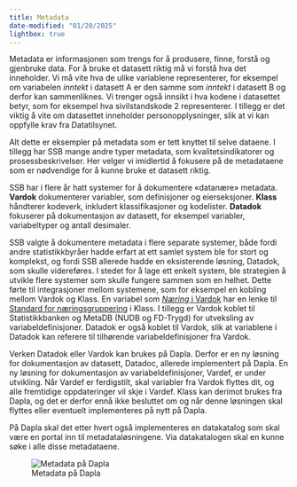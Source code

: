 ```yaml
---
title: Metadata
date-modified: "01/20/2025"
lightbox: true
---
```


Metadata er informasjonen som trengs for å produsere, finne, forstå og gjenbruke data.
For å bruke et datasett riktig må vi forstå hva det inneholder. Vi må vite hva de ulike variablene representerer, for eksempel om variabelen *inntekt* i datasett A er den samme som *inntekt* i datasett B og derfor kan sammenliknes. Vi trenger også innsikt i hva kodene i datasettet betyr, som for eksempel hva sivilstandskode 2 representerer. I tillegg er det viktig å vite om datasettet inneholder personopplysninger, slik at vi kan oppfylle krav fra Datatilsynet.

Alt dette er eksempler på metadata som er tett knyttet til selve dataene. I tillegg har SSB mange andre typer metadata, som kvalitetsindikatorer og prosessbeskrivelser. Her velger vi imidlertid å fokusere på de metadataene som er nødvendige for å kunne bruke et datasett riktig.

SSB har i flere år hatt systemer for å dokumentere «datanære» metadata. **Vardok** dokumenterer variabler, som definisjoner og eierseksjoner. **Klass** håndterer kodeverk, inkludert klassifikasjoner og kodelister. **Datadok** fokuserer på dokumentasjon av datasett, for eksempel variabler, variabeltyper og antall desimaler.

SSB valgte å dokumentere metadata i flere separate systemer, både fordi andre statistikkbyråer hadde erfart at ett samlet system ble for stort og komplekst, og fordi SSB allerede hadde en eksisterende løsning, Datadok, som skulle videreføres. I stedet for å lage ett enkelt system, ble strategien å utvikle flere systemer som skulle fungere sammen som en helhet. Dette førte til integrasjoner mellom systemene, som for eksempel en kobling mellom Vardok og Klass. En variabel som [*Næring* i Vardok](https://www.ssb.no/a/metadata/conceptvariable/vardok/1725/nb) har en lenke til [Standard for næringsgruppering](https://www.ssb.no/klass/klassifikasjoner/6) i Klass. I tillegg er Vardok koblet til Statistikkbanken og MetaDB (NUDB og FD-Trygd) for utveksling av variabeldefinisjoner. Datadok er også koblet til Vardok, slik at variablene i Datadok kan referere til tilhørende variabeldefinisjoner fra Vardok.

Verken Datadok eller Vardok kan brukes på Dapla. Derfor er en ny løsning for dokumentasjon av datasett, Datadoc, allerede implementert på Dapla. En ny løsning for dokumentasjon av variabeldefinisjoner, Vardef, er under utvikling. Når Vardef er ferdigstilt, skal variabler fra Vardok flyttes dit, og alle fremtidige oppdateringer vil skje i Vardef. Klass kan derimot brukes fra Dapla, og det er derfor ennå ikke besluttet om og når denne løsningen skal flyttes eller eventuelt implementeres på nytt på Dapla.

På Dapla skal det etter hvert også implementeres en datakatalog som skal være en portal inn til metadataløsningene. Via datakatalogen skal en kunne søke i alle disse metadataene.

![Metadata på Dapla](../images/metadata-core.png){fig-alt="Figur som viser hvordan metadatasystemene på Dapla fungerer." #fig-metadata-core}
